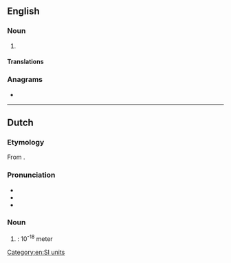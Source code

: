 {{also|atto-meter}}
==English==

===Noun===
{{en-noun}}

# {{alternative spelling of|en|attometre|from=US}}

====Translations====
{{trans-see|attometre}}

===Anagrams===
* {{anagrams|en|a=aeemorttt|attometre}}

[[Category:en:SI units]]

----

==Dutch==

===Etymology===
From {{prefix|nl|atto|meter}}.

===Pronunciation===
* {{IPA|nl|/ˈɑ.toːˌmeː.tər/}}
* {{audio|nl|Nl-attometer.ogg|Audio}}
* {{hyphenation|nl|at|to|me|ter}}

===Noun===
{{nl-noun|m|-s|-}}

# {{l|en|attometer}}: 10<sup>-18</sup> meter